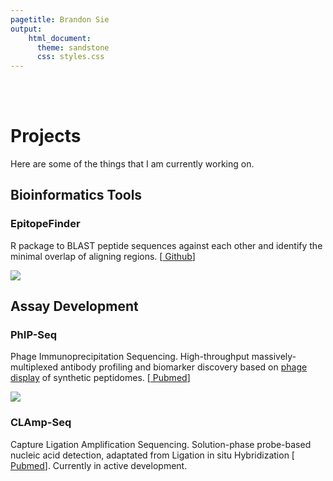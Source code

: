 ```yaml
---
pagetitle: Brandon Sie
output:
    html_document:
      theme: sandstone
      css: styles.css
---
```


<a class="anchor" id="projects"></a>


<div class = "proj">

<br>  
<h1>Projects</h1>

<p class = "caption">Here are some of the things that I am currently working on. <p>

<h2>Bioinformatics Tools</h2>

### EpitopeFinder 
R package to BLAST peptide sequences against each other and identify the minimal overlap of aligning regions. [[<i class="fa fa-fw fa-github" aria-hidden="true"></i> Github](https://github.com/brandonsie/EpitopeFinder)] 

<img class = "projimg" src = "docs/epitopefinder-full.png">

<h2>Assay Development</h2>

<h3>PhIP-Seq</h3>  

Phage Immunoprecipitation Sequencing. High-throughput massively-multiplexed antibody profiling and biomarker discovery based on [phage display](https://www.nobelprize.org/prizes/chemistry/2018/press-release/) of synthetic peptidomes. [[<i class="fa fa-fw fa-file" aria-hidden="true"></i> Pubmed](https://www.ncbi.nlm.nih.gov/pubmed/30190553)]

<img class = "projimg" src = "docs/phip.png">

<h3>CLAmp-Seq</h3>  

Capture Ligation Amplification Sequencing. Solution-phase probe-based nucleic acid detection, adaptated from Ligation in situ Hybridization [[<i class="fa fa-fw fa-file" aria-hidden="true"></i> Pubmed](https://www.ncbi.nlm.nih.gov/pubmed/28854731)]. Currently in active development.

</div>
<!-- 
Make basic single-sentence summary on this page, link to more detail

epitopefinder
phip-reporter
stock vis
quantstudio tools

phip seq
clamp seq


text prediction 
-->

